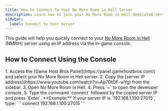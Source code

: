 ```yaml
---
title: How To Connect To Your No More Room in Hell Server
description: Learn how to join your No More Room in Hell dedicated server using the IP address.
sidebar:
  label: Connect to Your Server
---
```


This guide will help you quickly connect to your [No More Room In Hell](https://www.gamehostbros.com/no-more-room-in-hell-server-hosting/) (NMRIH) server using an IP address via the in-game console.

## How to Connect Using the Console
<Steps>
  1. Access the [Game Host Bros Panel](https://panel.gamehostbros.com/) and select your No More Room in Hell server.
  2. Copy the [server IP address](https://www.youtube.com/watch?v=Ap7DtDF-wYg) from the sidebar.
  3. Open No More Room in Hell.
  4. Press `~` to open the developer console.
  5. Type the command `connect` followed by the copied server IP and press `Enter`.
</Steps>
**Example:** If your server IP is `192.168.1.100:27015`, type:
```
  connect 192.168.1.100:27015
```
